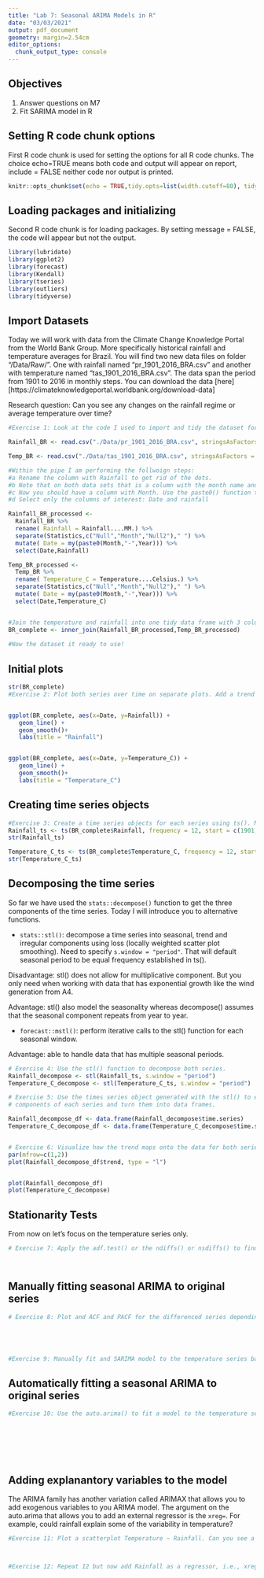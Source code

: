 ```yaml
---
title: "Lab 7: Seasonal ARIMA Models in R"
date: "03/03/2021"
output: pdf_document
geometry: margin=2.54cm
editor_options: 
  chunk_output_type: console
---
```


## Objectives
1. Answer questions on M7
2. Fit SARIMA model in R

## Setting R code chunk options

First R code chunk is used for setting the options for all R code chunks. The choice echo=TRUE means both code and output will appear on report, include = FALSE neither code nor output is printed.

```r
knitr::opts_chunk$set(echo = TRUE,tidy.opts=list(width.cutoff=80), tidy=FALSE) 
```

## Loading packages and initializing

Second R code chunk is for loading packages. By setting message = FALSE, the code will appear but not the output. 

```r
library(lubridate)
library(ggplot2)
library(forecast)  
library(Kendall)
library(tseries)
library(outliers)
library(tidyverse)
```

## Import Datasets

Today we will work with data from the Climate Change Knowledge Portal from the World Bank Group. More specifically historical rainfall and temperature averages for Brazil. You will find two new data files on folder "/Data/Raw/". One with rainfall named "pr_1901_2016_BRA.csv" and another with temperature named "tas_1901_2016_BRA.csv". The data span the period from 1901 to 2016 in monthly steps. You can download the data [here][https://climateknowledgeportal.worldbank.org/download-data]

Research question: Can you see any changes on the rainfall regime or average temperature over time?

```r
#Exercise 1: Look at the code I used to import and tidy the dataset for today. Make sure you unerstant the pipe structure. 

Rainfall_BR <- read.csv("./Data/pr_1901_2016_BRA.csv", stringsAsFactors = TRUE)

Temp_BR <- read.csv("./Data/tas_1901_2016_BRA.csv", stringsAsFactors = TRUE)

#Within the pipe I am performing the follwoign steps:
#a Rename the column with Rainfall to get rid of the dots.
#b Note that on both data sets that is a column with the month name and average. Convert it to a Month column by separating the string, i.e., month in one column and the word "Average" on another. Hint: use the separate() function in the pipe.
#c Now you should have a column with Month. Use the paste0() function to paste month and year together and create a date object.
#d Select only the columns of interest: Date and rainfall

Rainfall_BR_processed <-
  Rainfall_BR %>% 
  rename( Rainfall = Rainfall....MM.) %>% 
  separate(Statistics,c("Null","Month","Null2")," ") %>% 
  mutate( Date = my(paste0(Month,"-",Year))) %>% 
  select(Date,Rainfall)

Temp_BR_processed <-
  Temp_BR %>% 
  rename( Temperature_C = Temperature....Celsius.) %>% 
  separate(Statistics,c("Null","Month","Null2")," ") %>% 
  mutate( Date = my(paste0(Month,"-",Year))) %>% 
  select(Date,Temperature_C)  


#Join the temperature and rainfall into one tidy data frame with 3 columns: Date, Rainfall and Temperature.
BR_complete <- inner_join(Rainfall_BR_processed,Temp_BR_processed)
  
#Now the dataset it ready to use!
```


## Initial plots

```r
str(BR_complete)
#Exercise 2: Plot both series over time on separate plots. Add a trend line using geom_smooth(). Can you say something about the trend just by visualizing the data?


ggplot(BR_complete, aes(x=Date, y=Rainfall)) +
   geom_line() +
   geom_smooth()+
   labs(title = "Rainfall")


ggplot(BR_complete, aes(x=Date, y=Temperature_C)) +
   geom_line() +
   geom_smooth()+
   labs(title = "Temperature_C")

```

## Creating time series objects

```r
#Exercise 3: Create a time series objects for each series using ts(). Make sure you specify the starting point and frequency.
Rainfall_ts <- ts(BR_complete$Rainfall, frequency = 12, start = c(1901, 1, 1), end = c(2016, 12, 1)) 
str(Rainfall_ts)

Temperature_C_ts <- ts(BR_complete$Temperature_C, frequency = 12, start = c(1901, 1, 1), end = c(2016, 12, 1)) 
str(Temperature_C_ts)

```


## Decomposing the time series

So far we have used the `stats::decompose()` function to get the three components of the time series. Today I will introduce you to alternative functions.

* `stats::stl()`: decompose a time series into seasonal, trend and irregular components using loss (locally weighted scatter plot smoothing). Need to specify `s.window = "period"`. That will default seasonal period to be equal frequency established in ts().

Disadvantage: stl() does not allow for multiplicative component. But you only need when working with data that has exponential growth like the wind generation from A4.

Advantage: stl() also model the seasonality whereas decompose() assumes that the seasonal component repeats from year to year.

* `forecast::mstl()`: perform iterative calls to the stl() function for each seasonal window.

Advantage: able to handle data that has multiple seasonal periods.

```r

# Exercise 4: Use the stl() function to decompose both series. 
Rainfall_decompose <- stl(Rainfall_ts, s.window = "period")
Temperature_C_decompose <- stl(Temperature_C_ts, s.window = "period")

# Exercise 5: Use the times series object generated with the stl() to extract the 
# components of each series and turn them into data frames.

Rainfall_decompose_df <- data.frame(Rainfall_decompose$time.series)
Temperature_C_decompose_df <- data.frame(Temperature_C_decompose$time.series)


# Exercise 6: Visualize how the trend maps onto the data for both series
par(mfrow=c(1,2))
plot(Rainfall_decompose_df$trend, type = "l")


plot(Rainfall_decompose_df)
plot(Temperature_C_decompose)


```


## Stationarity Tests

From now on let's focus on the temperature series only.

```r

# Exercise 7: Apply the adf.test() or the ndiffs() or nsdiffs() to find the number of differencing needed to achieve stationarity. What's the order of d and D?




```

## Manually fitting seasonal ARIMA to original series

```r

# Exercise 8: Plot and ACF and PACF for the differenced series depending on d and D. Try to specify p, q, P and Q based on the plots.





#Exercise 9: Manually fit and SARIMA model to the temperature series based on your answer to Exercise 9 and 10.

```

## Automatically fitting a seasonal ARIMA to original series

```r
#Exercise 10: Use the auto.arima() to fit a model to the temperature series. Compare the results with the model you specified in Exercise 11. Do they match? Which is a better fit based on AIC?





  
```

## Adding explanantory variables to the model

The ARIMA family has another variation called ARIMAX that allows you to add exogenous variables to you ARIMA model. The argument on the auto.arima that allows you to add an external regressor is the `xreg=`. For example, could rainfall explain some of the variability in temperature? 

```r
#Exercise 11: Plot a scatterplot Temperature ~ Rainfall. Can you see a relationship? Can you tell if it's linear? Run a regression using the `lm()` to support your answer.



#Exercise 12: Repeat 12 but now add Rainfall as a regressor, i.e., xreg=Rainfall.


```

